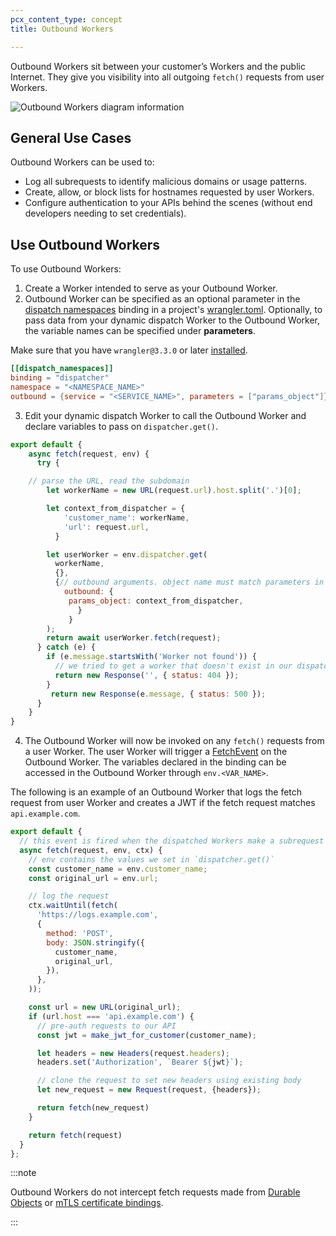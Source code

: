 ```yaml
---
pcx_content_type: concept
title: Outbound Workers

---
```


Outbound Workers sit between your customer’s Workers and the public Internet. They give you visibility into all outgoing `fetch()` requests from user Workers.

![Outbound Workers diagram information](~/assets/images/cloudflare-for-platforms/outbound-worker-diagram.png)

## General Use Cases

Outbound Workers can be used to:

* Log all subrequests to identify malicious domains or usage patterns.
* Create, allow, or block lists for hostnames requested by user Workers.
* Configure authentication to your APIs behind the scenes (without end developers needing to set credentials).

## Use Outbound Workers

To use Outbound Workers:

1. Create a Worker intended to serve as your Outbound Worker.
2. Outbound Worker can be specified as an optional parameter in the [dispatch namespaces](/cloudflare-for-platforms/workers-for-platforms/get-started/configuration/#2-create-a-dispatch-namespace) binding in a project's [wrangler.toml](/workers/wrangler/configuration/). Optionally, to pass data from your dynamic dispatch Worker to the Outbound Worker, the variable names can be specified under **parameters**.

Make sure that you have `wrangler@3.3.0` or later [installed](/workers/wrangler/install-and-update/).

```toml
[[dispatch_namespaces]]
binding = "dispatcher"
namespace = "<NAMESPACE_NAME>"
outbound = {service = "<SERVICE_NAME>", parameters = ["params_object"]}
```

3. Edit your dynamic dispatch Worker to call the Outbound Worker and declare variables to pass on `dispatcher.get()`.

```js
export default {
	async fetch(request, env) {
	  try {

    // parse the URL, read the subdomain
		let workerName = new URL(request.url).host.split('.')[0];

		let context_from_dispatcher = {
			'customer_name': workerName,
			'url': request.url,
		  }

		let userWorker = env.dispatcher.get(
		  workerName,
		  {},
		  {// outbound arguments. object name must match parameters in the binding
			outbound: {
			 params_object: context_from_dispatcher,
			   }
			 }
		);
		return await userWorker.fetch(request);
	  } catch (e) {
		if (e.message.startsWith('Worker not found')) {
		  // we tried to get a worker that doesn't exist in our dispatch namespace
		  return new Response('', { status: 404 });
		}
		 return new Response(e.message, { status: 500 });
	  }
	}
}
```

4. The Outbound Worker will now be invoked on any `fetch()` requests from a user Worker. The user Worker will trigger a [FetchEvent](/workers/runtime-apis/handlers/fetch/) on the Outbound Worker. The variables declared in the binding can be accessed in the Outbound Worker through `env.<VAR_NAME>`.

The following is an example of an Outbound Worker that logs the fetch request from user Worker and creates a JWT if the fetch request matches `api.example.com`.

```js
export default {
  // this event is fired when the dispatched Workers make a subrequest
  async fetch(request, env, ctx) {
    // env contains the values we set in `dispatcher.get()`
    const customer_name = env.customer_name;
    const original_url = env.url;

    // log the request
    ctx.waitUntil(fetch(
      'https://logs.example.com',
      {
        method: 'POST',
        body: JSON.stringify({
          customer_name,
          original_url,
        }),
      },
    ));

    const url = new URL(original_url);
    if (url.host === 'api.example.com') {
      // pre-auth requests to our API
      const jwt = make_jwt_for_customer(customer_name);

      let headers = new Headers(request.headers);
      headers.set('Authorization', `Bearer ${jwt}`);

      // clone the request to set new headers using existing body
      let new_request = new Request(request, {headers});

      return fetch(new_request)
    }

    return fetch(request)
  }
};
```

:::note


Outbound Workers do not intercept fetch requests made from [Durable Objects](/durable-objects/) or [mTLS certificate bindings](/workers/runtime-apis/bindings/mtls/).


:::
